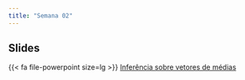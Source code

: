 ```yaml
---
title: "Semana 02"
---
```



## Slides

{{< fa file-powerpoint size=lg >}} [Inferência sobre vetores de médias](/aulas/Inferencias_Medias/Teste_medias.html "Inferência sobre vetores de médias"){aria-label="Inferência sobre vetores de médias"}